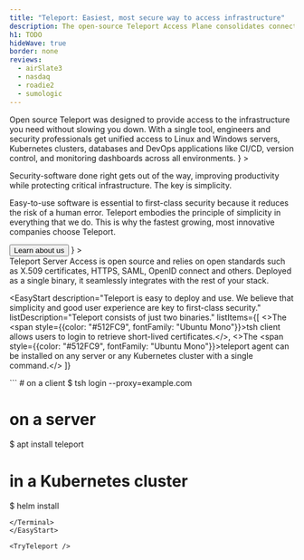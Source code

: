 ```yaml
---
title: "Teleport: Easiest, most secure way to access infrastructure"
description: The open-source Teleport Access Plane consolidates connectivity, authentication, authorization, and audit into a single platform to improve security & agility.
h1: TODO
hideWave: true
border: none
reviews:
  - airSlate3
  - nasdaq
  - roadie2
  - sumologic
---
```




<Section>
  <AnimationHeader
    title="The easiest, most secure way to access infrastructure."
    description="Only the open-source Teleport Access Plane consolidates connectivity, authentication, authorization, and audit into a single platform to improve security & agility."
  >
    <ApplicationShell/>
  </AnimationHeader>
  <Box  mb={[0, 6]}>
    <AnnouncementBar inLivingColor rows={NewHomepage} type="newHomepage" />
  </Box>
</Section>

<AccessPlane />

<ForkRibbon backgroundColor="#a70000"/>
<Section bg="code" p={[0, 8]} py={[4, 8]}>
    <AnimationHeader
    variant="builtForEngineers"
    title="Built for Engineers"
    subtitle="Open Source"
    description={
      <>
        Open source Teleport was designed to provide access to the infrastructure you need without slowing you down. 
        With a single tool, engineers and security professionals get unified access to Linux and Windows servers, Kubernetes clusters, databases and DevOps applications like CI/CD, version control, and monitoring dashboards across all environments.
      </>
    }
  >
    <TerminalAnimation text="homepage" />
  </AnimationHeader>
</Section>

<ProductSection />

<Section bg="flatWhite" pb={[4, 0]}>
  <SectionVisuals
    contentWidth="480px"
    titleFontSize={["header-2", "header-1"]}
    flexStyle={["column-reverse", "row-reverse"]}
    imageLocation="center"
    boxStyle="secondary"
    title="Security Software Done Right"
    subtitle="Why Teleport"
    description={
      <>
        <p>
        Security-software done right gets out of the way, improving productivity while protecting critical infrastructure. 
        The key is simplicity. 
        </p>
        <p>
        Easy-to-use software is essential to first-class security because it reduces the risk of a human error.  
        Teleport embodies the principle of simplicity in everything that we do. 
        This is why the fastest growing, most innovative companies choose Teleport.
        </p>
        <Button
          as={Link}
          href="/about/"
          variant="secondary"
          shape="lg"
          mt={[2, 2, 3]}
          width={["100%", "auto"]}
        >
          Learn about us
        </Button>
      </>
    }
  >
    <PamAnimation millesecondDelay={300} />
  </SectionVisuals>
</Section>

<Section bg="purple">
  <Feedback reviews={meta.reviews} dark />
</Section>

<WorksWith title="Works with everything you have">
  Teleport Server Access is open source and relies on open standards such as
  X.509 certificates, HTTPS, SAML, OpenID connect and others. Deployed as a
  single binary, it seamlessly integrates with the rest of your stack.
</WorksWith>

<EasyStart
  description="Teleport is easy to deploy and use. We believe that simplicity and good user experience are key to first-class security."
  listDescription="Teleport consists of just two binaries."
  listItems={[
    <>The <span style={{color: "#512FC9", fontFamily: "Ubuntu Mono"}}>tsh</span> client allows users to login to retrieve short-lived certificates.</>,
    <>The <span style={{color: "#512FC9", fontFamily: "Ubuntu Mono"}}>teleport</span> agent can be installed on any server or any Kubernetes cluster with a single command.</>
  ]}
>
<Terminal>
```
# on a client
$ tsh login --proxy=example.com

# on a server
$ apt install teleport

# in a Kubernetes cluster
$ helm install
```
</Terminal>
</EasyStart>

<TryTeleport />

